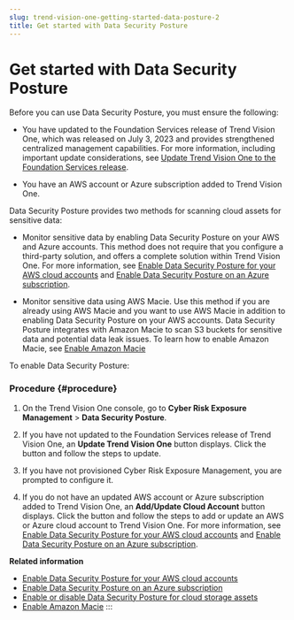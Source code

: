 ```yaml
---
slug: trend-vision-one-getting-started-data-posture-2
title: Get started with Data Security Posture
---
```

# Get started with Data Security Posture

Before you can use Data Security Posture, you must ensure the following:

- You have updated to the Foundation Services release of Trend Vision One, which was released on July 3, 2023 and provides strengthened centralized management capabilities. For more information, including important update considerations, see [Update Trend Vision One to the Foundation Services release](update-foundation-services-release.mdx).

- You have an AWS account or Azure subscription added to Trend Vision One.

Data Security Posture provides two methods for scanning cloud assets for sensitive data:

- Monitor sensitive data by enabling Data Security Posture on your AWS and Azure accounts. This method does not require that you configure a third-party solution, and offers a complete solution within Trend Vision One. For more information, see [Enable Data Security Posture for your AWS cloud accounts](data-posture-for-aws-accounts.mdx) and [Enable Data Security Posture on an Azure subscription](data-security-posture-azure.mdx).

- Monitor sensitive data using AWS Macie. Use this method if you are already using AWS Macie and you want to use AWS Macie in addition to enabling Data Security Posture on your AWS accounts. Data Security Posture integrates with Amazon Macie to scan S3 buckets for sensitive data and potential data leak issues. To learn how to enable Amazon Macie, see [Enable Amazon Macie](enable-amazon-macie.mdx)

To enable Data Security Posture:

### Procedure {#procedure}

1.  On the Trend Vision One console, go to **Cyber Risk Exposure Management** \> **Data Security Posture**.

2.  If you have not updated to the Foundation Services release of Trend Vision One, an **Update Trend Vision One** button displays. Click the button and follow the steps to update.

3.  If you have not provisioned Cyber Risk Exposure Management, you are prompted to configure it.

4.  If you do not have an updated AWS account or Azure subscription added to Trend Vision One, an **Add/Update Cloud Account** button displays. Click the button and follow the steps to add or update an AWS or Azure cloud account to Trend Vision One. For more information, see [Enable Data Security Posture for your AWS cloud accounts](data-posture-for-aws-accounts.mdx) and [Enable Data Security Posture on an Azure subscription](data-security-posture-azure.mdx).

**Related information**

- [Enable Data Security Posture for your AWS cloud accounts](data-posture-for-aws-accounts-2.mdx)
- [Enable Data Security Posture on an Azure subscription](data-security-posture-azure-2.mdx)
- [Enable or disable Data Security Posture for cloud storage assets](enable-or-disable-data-posture-2.mdx)
- [Enable Amazon Macie](enable-amazon-macie-2.mdx)
:::
